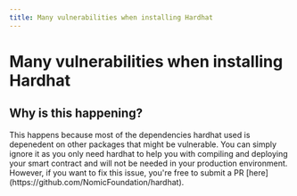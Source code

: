 ```yaml
---
title: Many vulnerabilities when installing Hardhat
---
```


# Many vulnerabilities when installing Hardhat

## Why is this happening?

<span>
    This happens because most of the dependencies hardhat used is depenedent on other packages that might be vulnerable. You can simply ignore it as you only need hardhat to help you with compiling and deploying your smart contract and will not be needed in your production environment. However, if you want to fix this issue, you're free to submit a PR [here](https://github.com/NomicFoundation/hardhat).
</span>